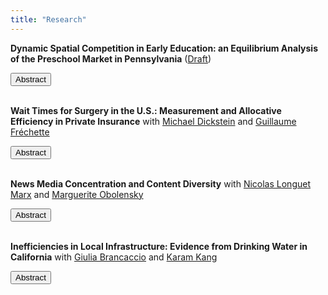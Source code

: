 ```yaml
---
title: "Research"
---
```

<script>
function hide_buttons(abstract) {
    var x = document.getElementById(abstract);
    if (x.style.display === "none") {
        x.style.display = "block";
    } else {
        x.style.display = "none";
    }
}
</script>

**Dynamic Spatial Competition in Early Education: an Equilibrium Analysis of the Preschool Market in Pennsylvania** ([Draft](content/bodere_jmp.pdf))

<button class="button_that_looks_like_link" role="button" onclick="hide_buttons('abstract_preschool')">Abstract</button>
<div id="abstract_preschool" style="display:none;">
High-quality preschool is one of the most cost-effective educational interventions, yet the United States invests little in early childhood education. Recent policy discussions call for increasing preschool enrollment and raising the quality provided, especially for disadvantaged children, but equilibrium responses of private providers which make up most of the market generate trade-offs between these objectives. Supply expansion may lower incentives to invest in quality, and price responses to demand subsidies can increase the costs faced by non-subsidized parents. This paper develops a dynamic model of the preschool market to evaluate the effectiveness of policies at achieving these objectives. The model nests a static equilibrium model of spatial competition and preschool choice within a dynamic model of providers' entry, exit and quality investments. I estimate this model using data on the universe of child-care centers in Pennsylvania. I use the model to simulate the aggregate and distributional consequences of proposed approaches to early education expansion. I find that policies focused on expanding supply raise access but decrease the quality children attend due to parents' value for proximity. Demand subsidies generate  market expansion, but on their own do not create sufficient incentives for providers to invest in quality. Among the simulated policies, the most cost-effective at expanding high-quality enrollment combine demand subsidies targeted to low-income families with financial support to providers serving disadvantaged children. These policies increase access by reducing exit of providers, and expand high-quality enrollment for low-income children through subsidies. In addition, these targeted policies generate spillovers to the educational quality of non-targeted families by creating incentives for centers to invest in quality.
</div> 

</br>
**Wait Times for Surgery in the U.S.: Measurement and Allocative Efficiency in Private Insurance**
with [<span style="font-weight: normal">Michael Dickstein</span>](http://www.michaeljdickstein.com/) and [<span style="font-weight: normal">Guillaume Fréchette</span>](http://people.cess.fas.nyu.edu/frechette/html/econ.htm)

<button class="button_that_looks_like_link" role="button" onclick="hide_buttons('abstract_wait')">Abstract</button>
<div id="abstract_wait" style="display:none;">
In the face of limited health care resources, waiting time often serves as a rationing mechanism
in health systems around the world. We evaluate the efficiency and equity consequences
of rationing via queues in the context of surgical care. Focusing on the U.S. private insurance
market, we first develop a new measure of wait time that captures the complete patient
trajectory—including visits for primary care, laboratory testing, and medical imaging—along
the path to surgery. Exploiting exogenous variation due to weekly congestion within a patient’s
insurance network, we show that patients who wait a month more spend 1% more on hospital
care, are 1.1% more likely to be readmitted to a hospital, and fill 2.6% more opioid prescriptions
in the six months following a surgery. The effects of waiting on hospital outcomes are more
pronounced for surgeries that follow a cancer diagnosis, while the effects on opioids are largest
for orthopedic surgeries. We further quantify misallocation of wait times relative to the planner’s
ideal. We identify heterogeneous effects of waiting, but those patient groups who suffer the
highest costs from delay do not uniformly experience shorter waits. We illustrate how positive
prioritization—say, by providing physicians information on the treatment effects of waiting by
patient type—could reduce payments to hospitals and improve patient health outcomes.
</div> 

</br>
**News Media Concentration and Content Diversity**
with [<span style="font-weight: normal">Nicolas Longuet Marx</span>](https://nicolaslonguetmarx.github.io/) and [<span style="font-weight: normal">Marguerite Obolensky</span>](https://margueriteobolensky.github.io/)

<button class="button_that_looks_like_link" role="button" onclick="hide_buttons('abstract_media')">Abstract</button>
<div id="abstract_media" style="display:none;">
The rise in political polarization over the recent years has fostered scrutiny of the structure of the news industry’ s influence on political outcomes. How should policymakers regulate news producers when they value news diversity and large publishers shape the ideological landscape? To answer this question, we develop an empirical model of competition for readership and advertisers between news producers. We recover the topic content and ideological positions of 200 major U.S. daily newspapers using recent advances in Natural Language Processing on millions of published articles. We find that over the period 2007-2017, the median newspaper in our sample got closer to the ideology of the Democratic party. Second, we embed these topics and ideal points in a demand model for differentiated products with heterogeneous readers. Our model shows that rich readers lean democrat and consume more news about social and political questions while the elderly are more conservative and care more about local news. Using the estimated demand model and data on advertising contracts and readership, we can recover the cost of producing each type of content. Given this model of news supply, we intend to use our framework to provide recommendations on antitrust rules weighing both consumer welfare and ideological diversity.
</div> 

</br>
**Inefficiencies in Local Infrastructure: Evidence from Drinking Water in California**
with [<span style="font-weight: normal">Giulia Brancaccio</span>](http://www.giulia-brancaccio.com/) and [<span style="font-weight: normal">Karam Kang</span>](https://karamkang.github.io/)

<button class="button_that_looks_like_link" role="button" onclick="hide_buttons('abstract_water')">Abstract</button>
<div id="abstract_water" style="display:none;">
We develop an empirical framework to quantify inefficiencies that arise when infrastructure investments are chosen by locally elected officials, and apply it to California's drinking-water systems. Using new data on system performance and investment, we show that weaker electoral competition increases water pollution and dampens the effectiveness of federal investment aid. We then build a dynamic model in which residents differentially value water quality and vote accordingly, while office-seeking politicians weigh their own private preferences against improved re-election prospects. To separately identify residents' preferences, we exploit housing transactions at water-system boundaries; to distinguish policymakers' preferences from electoral incentives, we leverage within-jurisdiction changes in electoral rules and electorate composition. We estimate a median willingness to pay for investment of $377 per household-year, with unmet needs concentrated where electoral competition is weakest. Using the estimated model, we simulate the counterfactual effectiveness of federal aid under imperfect representation of constituents.
</div> 



